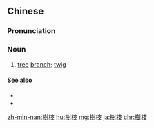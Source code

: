 {{also|树枝}}
==Chinese==
{{zh-forms|s=树枝}}

===Pronunciation===
{{zh-pron
|m=shùzhī
|c=syu6 zi1
|h=pfs=su-kî
|mn=chhiū-ki
|cat=n
}}

===Noun===
{{zh-noun}}

# [[tree]] [[branch]]; [[twig]] {{zh-mw|根|枝}}

====See also====
* {{zh-l|樹}}
* {{zh-l|樹葉}}

[[zh-min-nan:樹枝]]
[[hu:樹枝]]
[[mg:樹枝]]
[[ja:樹枝]]
[[chr:樹枝]]